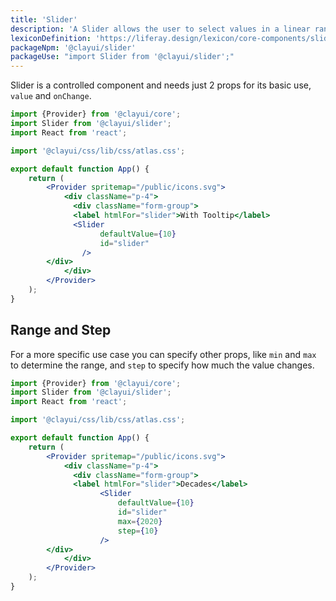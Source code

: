 ```yaml
---
title: 'Slider'
description: 'A Slider allows the user to select values in a linear range of values.'
lexiconDefinition: 'https://liferay.design/lexicon/core-components/slider/'
packageNpm: '@clayui/slider'
packageUse: "import Slider from '@clayui/slider';"
---
```


Slider is a controlled component and needs just 2 props for its basic use, `value` and `onChange`.

```jsx preview
import {Provider} from '@clayui/core';
import Slider from '@clayui/slider';
import React from 'react';

import '@clayui/css/lib/css/atlas.css';

export default function App() {
	return (
		<Provider spritemap="/public/icons.svg">
			<div className="p-4">
			  <div className="form-group">
    		  <label htmlFor="slider">With Tooltip</label>
    		  <Slider
   					defaultValue={10}
   					id="slider"
  				/>
        </div>
			</div>
		</Provider>
	);
}
```

## Range and Step

For a more specific use case you can specify other props, like `min` and `max` to determine the range, and `step` to specify how much the value changes.

```jsx preview
import {Provider} from '@clayui/core';
import Slider from '@clayui/slider';
import React from 'react';

import '@clayui/css/lib/css/atlas.css';

export default function App() {
	return (
		<Provider spritemap="/public/icons.svg">
			<div className="p-4">
			  <div className="form-group">
    		  <label htmlFor="slider">Decades</label>
					<Slider
						defaultValue={10}
						id="slider"
						max={2020}
						step={10}
					/>
        </div>
			</div>
		</Provider>
	);
}
```

